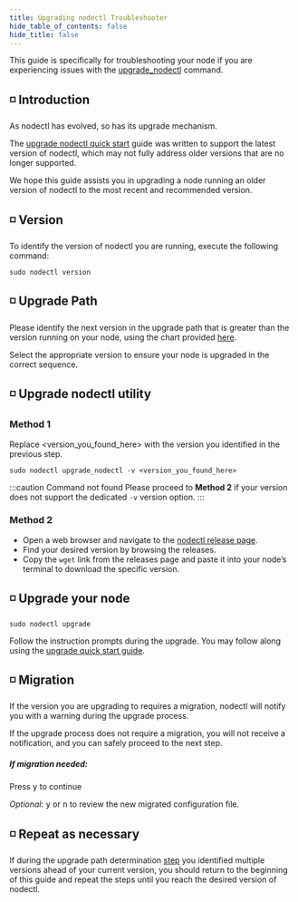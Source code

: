 ```yaml
---
title: Upgrading nodectl Troubleshooter
hide_table_of_contents: false
hide_title: false
---
```



<head>
  <title>Constellation nodectl utility</title>
  <meta
    name="description"
    content="nodectl utility upgrade nodectl troubleshooting"
  />
</head>

This guide is specifically for troubleshooting your node if you are experiencing issues with the [upgrade_nodectl](/validate/automated/nodectl-commands#upgrade_nodectl) command.

## ◽ Introduction
As nodectl has evolved, so has its upgrade mechanism.

The [upgrade nodectl quick start](/validate/quick-start/upgrade-nodectl-quickstart) guide was written to support the latest version of nodectl, which may not fully address older versions that are no longer supported.

We hope this guide assists you in upgrading a node running an older version of nodectl to the most recent and recommended version.

## ◽ Version
To identify the version of nodectl you are running, execute the following command:
```
sudo nodectl version
```

## ◽ Upgrade Path
Please identify the next version in the upgrade path that is greater than the version running on your node, using the chart provided [here](/validate/automated/nodectl-upgrade-path#current-upgrade-path-table). 

Select the appropriate version to ensure your node is upgraded in the correct sequence.

## ◽ Upgrade nodectl utility
### Method 1
<p style={{fontSize:'.8em'}}>Replace &lt;version_you_found_here&gt; with the version you identified in the previous step.</p>

```
sudo nodectl upgrade_nodectl -v <version_you_found_here>
```

:::caution Command not found
Please proceed to **Method 2** if your version does not support the dedicated `-v` version option.
:::

### Method 2
- Open a web browser and navigate to the [nodectl release page](https://github.com/StardustCollective/nodectl/releases).
- Find your desired version by browsing the releases.
- Copy the `wget` link from the releases page and paste it into your node’s terminal to download the specific version.

## ◽ Upgrade your node
```
sudo nodectl upgrade
```
Follow the instruction prompts during the upgrade.  You may follow along using the [upgrade quick start guide](/validate/quick-start/upgrade-quickstart).

## ◽ Migration
If the version you are upgrading to requires a migration, nodectl will notify you with a warning during the upgrade process.

If the upgrade process does not require a migration, you will not receive a notification, and you can safely proceed to the next step.

##### If migration needed:
Press <kbd>y</kbd> to continue

*Optional*: <kbd>y</kbd> or <kbd>n</kbd> to review the new migrated configuration file.

## ◽ Repeat as necessary
If during the upgrade path determination [step](#-upgrade-path) you identified multiple versions ahead of your current version, you should return to the beginning of this guide and repeat the steps until you reach the desired version of nodectl.

